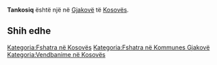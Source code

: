 {{Fshat në 
 | Emri                = Tankosiq
 | EmriAlt                = 
 | NAME_SHORT_FORM=      
 | NAME_GENERIC=      
 | NAME_SORT_NAME_RO=      TANKOSIQ
 | FULL_NAME_RO = Tankosiq
 | FULL_NAME_ND_RO=Tankosiq
 | SORT_NAME_RG=TANKOSIQ
 | FULL_NAME_RG=Tankosiq
 | FULL_NAME_ND_RG=Tankosiq
 | SRP_NAME_SHORT_FORM=      
 | SRP_NAME_GENERIC=      
 | SRP_NAME_SORT_NAME_RO=      
 | SRP_FULL_NAME_RO = 
 | SRP_FULL_NAME_ND_RO=
 | SRP_SORT_NAME_RG=
 | SRP_FULL_NAME_RG=
 | SRP_FULL_NAME_ND_RG=
 | Emri (Rasa dhanore) = 
 | Figura              = 
 | Shteti              = Kosovo
 | Komuna              = Gjakovë
 | Kodi postar         = 
 | Sipërfaqja          = 

 | Popullsia           = 

 | Regj. i popullsisë  = 
 | Dend. e popullsisë  = 
 | Faqja zyrtare       = 
 <!--- Koordinatat ----> 
 | Gjerësia            = 42.379167
 | Gjatësia            = 21.289167
 | Lartësia            = 
}}
'''Tankosiq''' është një [[]] në [[Gjakovë]] të [[Kosovës]].

<!-- == Gjeografia == -->
<!-- == Historia == -->
<!-- == Demografia == -->
== Shih edhe ==
{{Komuna Gjakovë}}
{{Kosovo-Administrata-Cung}}

[[Kategoria:Fshatra në Kosovës]]
[[Kategoria:Fshatra në Kommunes Gjakovë]]
[[Kategoria:Vendbanime në Kosovës]]